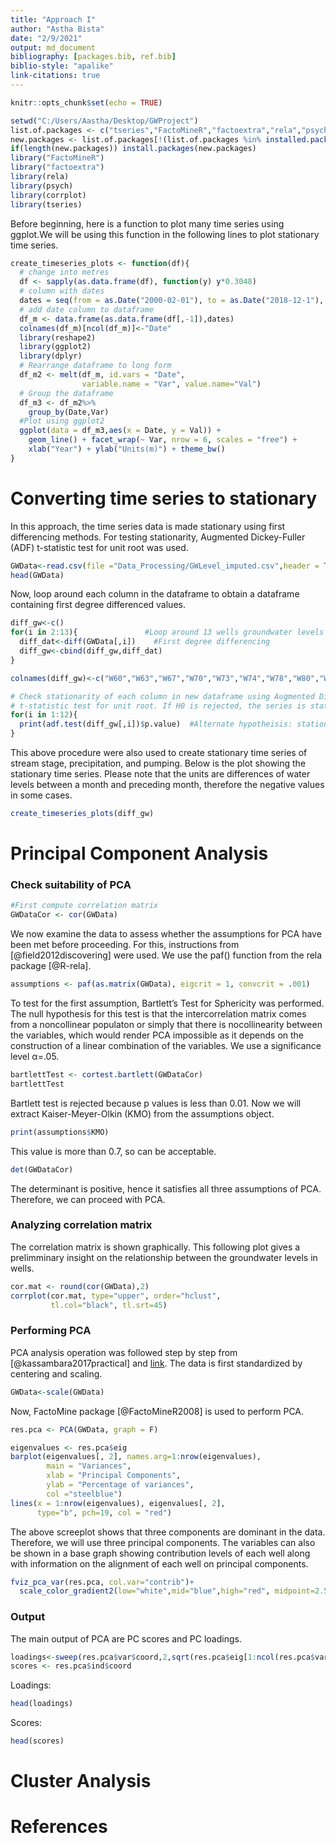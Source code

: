```yaml
---
title: "Approach I"
author: "Astha Bista"
date: "2/9/2021"
output: md_document
bibliography: [packages.bib, ref.bib]
biblio-style: "apalike"
link-citations: true
---
```


```r
knitr::opts_chunk$set(echo = TRUE)
```

```r
setwd("C:/Users/Aastha/Desktop/GWProject")
list.of.packages <- c("tseries","FactoMineR","factoextra","rela","psych","corrplot")
new.packages <- list.of.packages[!(list.of.packages %in% installed.packages()[,"Package"])]
if(length(new.packages)) install.packages(new.packages)
library("FactoMineR")
library("factoextra")
library(rela)
library(psych)
library(corrplot)
library(tseries)
```
Before beginning, here is a function to plot many time series using ggplot.We will be using this function in the following lines to plot stationary time series.

```r
create_timeseries_plots <- function(df){
  # change into metres
  df <- sapply(as.data.frame(df), function(y) y*0.3048)
  # column with dates
  dates = seq(from = as.Date("2000-02-01"), to = as.Date("2018-12-1"), by = 'month') 
  # add date column to dataframe
  df_m <- data.frame(as.data.frame(df[,-1]),dates)
  colnames(df_m)[ncol(df_m)]<-"Date"
  library(reshape2)
  library(ggplot2)
  library(dplyr)
  # Rearrange dataframe to long form
  df_m2 <- melt(df_m, id.vars = "Date", 
                variable.name = "Var", value.name="Val")
  # Group the dataframe
  df_m3 <- df_m2%>%
    group_by(Date,Var)
  #Plot using ggplot2
  ggplot(data = df_m3,aes(x = Date, y = Val)) + 
    geom_line() + facet_wrap(~ Var, nrow = 6, scales = "free") +
    xlab("Year") + ylab("Units(m)") + theme_bw()
}

```


# Converting time series to stationary
In this approach, the time series data is made stationary using first differencing methods. For testing stationarity, Augmented Dickey-Fuller (ADF) t-statistic test for unit root was used.

```r
GWData<-read.csv(file ="Data_Processing/GWLevel_imputed.csv",header = TRUE)  
head(GWData)
```
Now, loop around each column in the dataframe to obtain a dataframe containing first degree differenced values.

```r
diff_gw<-c()
for(i in 2:13){               #Loop around 13 wells groundwater levels
  diff_dat<-diff(GWData[,i])    #First degree differencing
  diff_gw<-cbind(diff_gw,diff_dat)
}

colnames(diff_gw)<-c("W60","W63","W67","W70","W73","W74","W78","W80","W81","W115","W116","W118")

# Check stationarity of each column in new dataframe using Augmented Dickey-Fuller (ADF) 
# t-statistic test for unit root. If H0 is rejected, the series is stationary
for(i in 1:12){ 
  print(adf.test(diff_gw[,i])$p.value)  #Alternate hypotheisis: stationary
}
```
This above procedure were also used to create stationary time series of stream stage, precipitation, and pumping.
Below is the plot showing the stationary time series. Please note that the units are differences of water levels between a month and preceding month, therefore the negative values in some cases.
```r
create_timeseries_plots(diff_gw)
```

# Principal Component Analysis

### Check suitability of PCA
```r
#First compute correlation matrix
GWDataCor <- cor(GWData)
```

We now examine the data to assess whether the assumptions for PCA have been met before proceeding. For this, instructions from [@field2012discovering] were used. We use the paf() function from the rela package [@R-rela].
```r
assumptions <- paf(as.matrix(GWData), eigcrit = 1, convcrit = .001)
```

To test for the first assumption, Bartlett’s Test for Sphericity was performed. The null hypothesis for this test is that the intercorrelation matrix comes from a noncollinear populaton or simply that there is nocollinearity between the variables, which would render PCA impossible as it depends on the construction of a linear combination of the variables. We use a significance level α=.05.
```r
bartlettTest <- cortest.bartlett(GWDataCor)
bartlettTest
```

Bartlett test is rejected because p values is less than 0.01. Now we will extract Kaiser-Meyer-Olkin (KMO) from the assumptions object.
```r
print(assumptions$KMO)
```

This value is more than 0.7, so can be acceptable. 
```r
det(GWDataCor)
```
The determinant is positive, hence it satisfies all three assumptions of PCA. Therefore, we can proceed with PCA.

### Analyzing correlation matrix
The correlation matrix is shown graphically. This following plot gives a prelimminary insight on the relationship between the groundwater levels in wells.
```r
cor.mat <- round(cor(GWData),2)
corrplot(cor.mat, type="upper", order="hclust", 
         tl.col="black", tl.srt=45)
```

### Performing PCA
PCA analysis operation was followed step by step from [@kassambara2017practical] and [link](http://www.sthda.com/english/wiki/print.php?id=202). The data is first standardized by centering and scaling.
```r
GWData<-scale(GWData)
```
Now, FactoMine package [@FactoMineR2008] is used to perform PCA.
```r
res.pca <- PCA(GWData, graph = F)
```
```r
eigenvalues <- res.pca$eig
barplot(eigenvalues[, 2], names.arg=1:nrow(eigenvalues), 
        main = "Variances",
        xlab = "Principal Components",
        ylab = "Percentage of variances",
        col ="steelblue")
lines(x = 1:nrow(eigenvalues), eigenvalues[, 2], 
      type="b", pch=19, col = "red")
```

The above screeplot shows that three components are dominant in the data. Therefore, we will use three principal components. The variables can also be shown in a base graph showing contribution levels of each well along with information on the alignment of each well on principal components.
```r
fviz_pca_var(res.pca, col.var="contrib")+ 
  scale_color_gradient2(low="white",mid="blue",high="red", midpoint=2.5)+theme_bw()
```

### Output
The main output of PCA are PC scores and PC loadings.
```r
loadings<-sweep(res.pca$var$coord,2,sqrt(res.pca$eig[1:ncol(res.pca$var$coord),1]),FUN="/")
scores <- res.pca$ind$coord
```
Loadings:
```r
head(loadings)
```
Scores:
```r
head(scores)
```

# Cluster Analysis


# References
